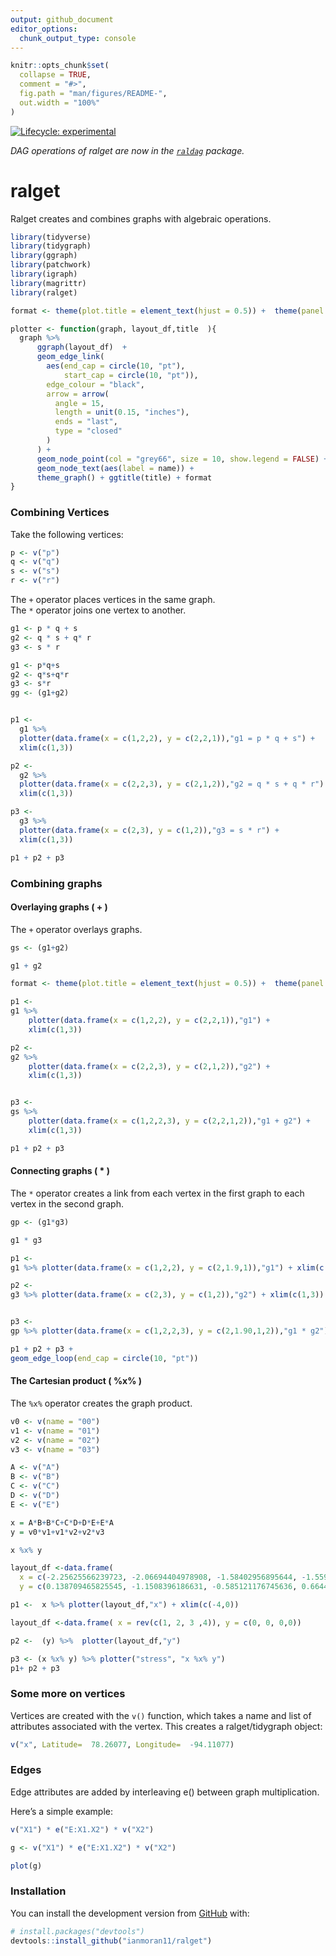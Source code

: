 ```yaml
---
output: github_document
editor_options: 
  chunk_output_type: console
---
```


<!-- README.md is generated from README.Rmd. Please edit that file -->


```r
knitr::opts_chunk$set(
  collapse = TRUE,
  comment = "#>",
  fig.path = "man/figures/README-",
  out.width = "100%"
)
```

<!-- badges: start -->
[![Lifecycle: experimental](https://img.shields.io/badge/lifecycle-experimental-orange.svg)](https://lifecycle.r-lib.org/articles/stages.html#experimental)
<!-- badges: end -->

*DAG operations of ralget are now in the [`raldag`](https://github.com/ianmoran11/raldag) package.*

# ralget
Ralget creates and combines graphs with algebraic operations. 

```r
library(tidyverse)
library(tidygraph)
library(ggraph)
library(patchwork)
library(igraph)
library(magrittr)
library(ralget)
```

```r
format <- theme(plot.title = element_text(hjust = 0.5)) +  theme(panel.background = element_rect(fill = rgb(.95,.95,.95,1),color = NA)) 

plotter <- function(graph, layout_df,title  ){
  graph %>% 
      ggraph(layout_df)  +
      geom_edge_link(
        aes(end_cap = circle(10, "pt"),
            start_cap = circle(10, "pt")),
        edge_colour = "black",
        arrow = arrow(
          angle = 15,
          length = unit(0.15, "inches"),
          ends = "last",
          type = "closed"
        )
      ) +
      geom_node_point(col = "grey66", size = 10, show.legend = FALSE) +
      geom_node_text(aes(label = name)) +
      theme_graph() + ggtitle(title) + format 
}

```

### Combining Vertices 

Take the following vertices:
```r
p <- v("p") 
q <- v("q") 
s <- v("s") 
r <- v("r") 
```

The `+` operator places vertices in the same graph.  
The `*` operator joins one vertex to another. 

```r
g1 <- p * q + s
g2 <- q * s + q* r
g3 <- s * r
```

```r
g1 <- p*q+s
g2 <- q*s+q*r
g3 <- s*r
gg <- (g1+g2)


p1 <-
  g1 %>% 
  plotter(data.frame(x = c(1,2,2), y = c(2,2,1)),"g1 = p * q + s") +
  xlim(c(1,3))

p2 <-
  g2 %>% 
  plotter(data.frame(x = c(2,2,3), y = c(2,1,2)),"g2 = q * s + q * r") + 
  xlim(c(1,3))

p3 <-
  g3 %>% 
  plotter(data.frame(x = c(2,3), y = c(1,2)),"g3 = s * r") +
  xlim(c(1,3))

p1 + p2 + p3
```

### Combining graphs  
#### Overlaying graphs ( + )  

The `+` operator overlays graphs.


```r
gs <- (g1+g2)
```

```r
g1 + g2
```

```r
format <- theme(plot.title = element_text(hjust = 0.5)) +  theme(panel.background = element_rect(fill = rgb(.95,.95,.95,1),color = NA)) 

p1 <-
g1 %>%
    plotter(data.frame(x = c(1,2,2), y = c(2,2,1)),"g1") +
    xlim(c(1,3))

p2 <-
g2 %>%
    plotter(data.frame(x = c(2,2,3), y = c(2,1,2)),"g2") + 
    xlim(c(1,3))


p3 <-
gs %>%
    plotter(data.frame(x = c(1,2,2,3), y = c(2,2,1,2)),"g1 + g2") + 
    xlim(c(1,3))

p1 + p2 + p3

```

#### Connecting graphs ( * )  

The `*` operator creates a link from each vertex in the first graph to each vertex in the second graph. 
```r
gp <- (g1*g3)
```

```r
g1 * g3
```
```r
p1 <-
g1 %>% plotter(data.frame(x = c(1,2,2), y = c(2,1.9,1)),"g1") + xlim(c(1,3))

p2 <-
g3 %>% plotter(data.frame(x = c(2,3), y = c(1,2)),"g2") + xlim(c(1,3))


p3 <-
gp %>% plotter(data.frame(x = c(1,2,2,3), y = c(2,1.90,1,2)),"g1 * g2")  

p1 + p2 + p3 + 
geom_edge_loop(end_cap = circle(10, "pt")) 

```


#### The Cartesian product ( %x% )  

The `%x%` operator creates the graph product. 

```r
v0 <- v(name = "00") 
v1 <- v(name = "01") 
v2 <- v(name = "02") 
v3 <- v(name = "03") 

A <- v("A")
B <- v("B")
C <- v("C")
D <- v("D")
E <- v("E")

x = A*B+B*C+C*D+D*E+E*A
y = v0*v1+v1*v2+v2*v3
```

```r
x %x% y
```

```r
layout_df <-data.frame(
  x = c(-2.25625566239723, -2.06694404978908, -1.58402956895644, -1.55953811495272, -1.89737276852298), 
  y = c(0.138709465825545, -1.1508396186631, -0.585121176745636, 0.66449533913645, 1.38325400507676))

p1 <-  x %>% plotter(layout_df,"x") + xlim(c(-4,0))

layout_df <-data.frame( x = rev(c(1, 2, 3 ,4)), y = c(0, 0, 0,0)) 

p2 <-  (y) %>%  plotter(layout_df,"y")

p3 <- (x %x% y) %>% plotter("stress", "x %x% y") 
p1+ p2 + p3
```


### Some more on vertices 
Vertices are created with the `v()` function, which takes a name and list of attributes associated with the vertex. 
This creates a ralget/tidygraph object:
```r
v("x", Latitude=  78.26077, Longitude=  -94.11077)
```


### Edges 

Edge attributes are added by interleaving e() between graph multiplication. 

Here's a simple example:

```r
v("X1") * e("E:X1.X2") * v("X2")
```

```r
g <- v("X1") * e("E:X1.X2") * v("X2")

plot(g)
```


### Installation
You can install the development version from [GitHub](https://github.com/) with:
``` r
# install.packages("devtools")
devtools::install_github("ianmoran11/ralget")
```